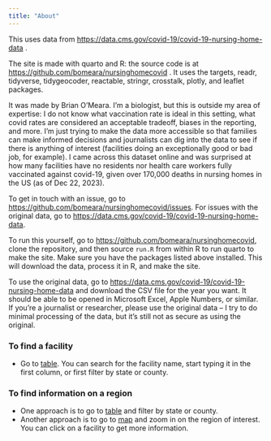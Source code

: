 ```yaml
---
title: "About"
---
```


This uses data from <https://data.cms.gov/covid-19/covid-19-nursing-home-data> .

The site is made with quarto and R: the source code is at <https://github.com/bomeara/nursinghomecovid> . It uses the targets, readr, tidyverse, tidygeocoder, reactable, stringr, crosstalk, plotly, and leaflet packages.

It was made by Brian O'Meara. I'm a biologist, but this is outside my area of expertise: I do not know what vaccination rate is ideal in this setting, what covid rates are considered an acceptable tradeoff, biases in the reporting, and more. I'm just trying to make the data more accessible so that families can make informed decisions and journalists can dig into the data to see if there is anything of interest (facilities doing an exceptionally good or bad job, for example). I came across this dataset online and was surprised at how many facilities have no residents nor health care workers fully vaccinated against covid-19, given over 170,000 deaths in nursing homes in the US (as of Dec 22, 2023).

To get in touch with an issue, go to <https://github.com/bomeara/nursinghomecovid/issues>. For issues with the original data, go to <https://data.cms.gov/covid-19/covid-19-nursing-home-data>.

To run this yourself, go to <https://github.com/bomeara/nursinghomecovid>, clone the repository, and then source `run.R` from within R to run quarto to make the site. Make sure you have the packages listed above installed. This will download the data, process it in R, and make the site.

To use the original data, go to <https://data.cms.gov/covid-19/covid-19-nursing-home-data> and download the CSV file for the year you want. It should be able to be opened in Microsoft Excel, Apple Numbers, or similar. If you're a journalist or researcher, please use the original data -- I try to do minimal processing of the data, but it's still not as secure as using the original.

### To find a facility

* Go to [table](table.html). You can search for the facility name, start typing it in the first column, or first filter by state or county. 

### To find information on a region

* One approach is to go to [table](table.html) and filter by state or county.
* Another approach is to go to [map](map.html) and zoom in on the region of interest. You can click on a facility to get more information.
